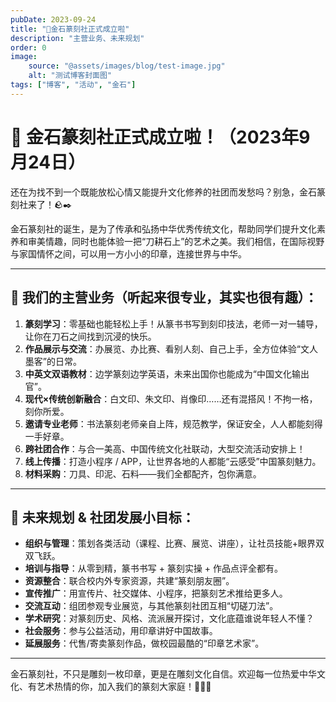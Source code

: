 ```yaml
---
pubDate: 2023-09-24
title: "🎉金石篆刻社正式成立啦"
description: "主营业务、未来规划"
order: 0
image:
    source: "@assets/images/blog/test-image.jpg"
    alt: "测试博客封面图"
tags: ["博客", "活动", "金石"]
---
```


# 🎉 金石篆刻社正式成立啦！（2023年9月24日）

还在为找不到一个既能放松心情又能提升文化修养的社团而发愁吗？别急，金石篆刻社来了！🪨✒️

金石篆刻社的诞生，是为了传承和弘扬中华优秀传统文化，帮助同学们提升文化素养和审美情趣，同时也能体验一把“刀耕石上”的艺术之美。我们相信，在国际视野与家国情怀之间，可以用一方小小的印章，连接世界与中华。

---

## 🌟 我们的主营业务（听起来很专业，其实也很有趣）：

1. **篆刻学习**：零基础也能轻松上手！从篆书书写到刻印技法，老师一对一辅导，让你在刀石之间找到沉浸的快乐。
2. **作品展示与交流**：办展览、办比赛、看别人刻、自己上手，全方位体验“文人墨客”的日常。
3. **中英文双语教材**：边学篆刻边学英语，未来出国你也能成为“中国文化输出官”。
4. **现代×传统创新融合**：白文印、朱文印、肖像印……还有混搭风！不拘一格，刻你所爱。
5. **邀请专业老师**：书法篆刻老师亲自上阵，规范教学，保证安全，人人都能刻得一手好章。
6. **跨社团合作**：与合一美高、中国传统文化社联动，大型交流活动安排上！
7. **线上传播**：打造小程序 / APP，让世界各地的人都能“云感受”中国篆刻魅力。
8. **材料采购**：刀具、印泥、石料——我们全都配齐，包你满意。

---

## 🧩 未来规划 & 社团发展小目标：

- **组织与管理**：策划各类活动（课程、比赛、展览、讲座），让社员技能+眼界双双飞跃。
- **培训与指导**：从零到精，篆书书写 + 篆刻实操 + 作品点评全都有。
- **资源整合**：联合校内外专家资源，共建“篆刻朋友圈”。
- **宣传推广**：用宣传片、社交媒体、小程序，把篆刻艺术推给更多人。
- **交流互动**：组团参观专业展览，与其他篆刻社团互相“切磋刀法”。
- **学术研究**：对篆刻历史、风格、流派展开探讨，文化底蕴谁说年轻人不懂？
- **社会服务**：参与公益活动，用印章讲好中国故事。
- **延展服务**：代售/寄卖篆刻作品，做校园最酷的“印章艺术家”。

---

金石篆刻社，不只是雕刻一枚印章，更是在雕刻文化自信。欢迎每一位热爱中华文化、有艺术热情的你，加入我们的篆刻大家庭！🎨🇨🇳
